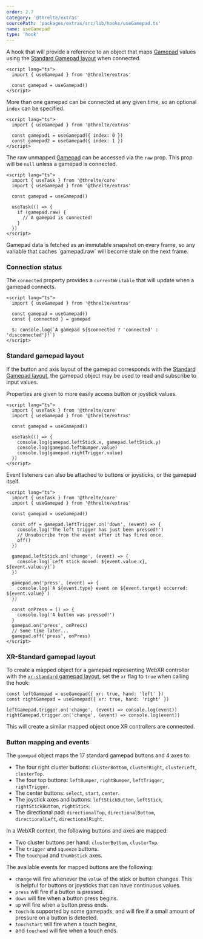 ```yaml
---
order: 2.7
category: '@threlte/extras'
sourcePath: 'packages/extras/src/lib/hooks/useGamepad.ts'
name: useGamepad
type: 'hook'
---
```


A hook that will provide a reference to an object that maps [Gamepad](https://developer.mozilla.org/en-US/docs/Web/API/Gamepad)
values using the [Standard Gamepad layout](https://w3c.github.io/gamepad/#remapping) when connected.

```svelte
<script lang="ts">
  import { useGamepad } from '@threlte/extras'

  const gamepad = useGamepad()
</script>
```

More than one gamepad can be connected at any given time, so an optional `index` can be specified.

```svelte
<script lang="ts">
  import { useGamepad } from '@threlte/extras'

  const gamepad1 = useGamepad({ index: 0 })
  const gamepad2 = useGamepad({ index: 1 })
</script>
```

The raw unmapped [Gamepad](https://developer.mozilla.org/en-US/docs/Web/API/Gamepad) can be accessed via the `raw` prop.
This prop will be `null` unless a gamepad is connected.

```svelte
<script lang="ts">
  import { useTask } from '@threlte/core'
  import { useGamepad } from '@threlte/extras'

  const gamepad = useGamepad()

  useTask(() => {
    if (gamepad.raw) {
      // A gamepad is connected!
    }
  })
</script>
```

<Tip type="warning">
  Gamepad data is fetched as an immutable snapshot on every frame, so any variable that caches
  `gamepad.raw` will become stale on the next frame.
</Tip>

### Connection status

The `connected` property provides a `currentWritable` that will update when a gamepad connects.

```svelte
<script lang="ts">
  import { useGamepad } from '@threlte/extras'

  const gamepad = useGamepad()
  const { connected } = gamepad

  $: console.log(`A gamepad ${$connected ? 'connected' : 'disconnected'}!`)
</script>
```

### Standard gamepad layout

If the button and axis layout of the gamepad corresponds with the
[Standard Gamepad layout](https://w3c.github.io/gamepad/#remapping), the gamepad object may be used
to read and subscribe to input values.

Properties are given to more easily access button or joystick values.

```svelte
<script lang="ts">
  import { useTask } from '@threlte/core'
  import { useGamepad } from '@threlte/extras'

  const gamepad = useGamepad()

  useTask(() => {
    console.log(gamepad.leftStick.x, gamepad.leftStick.y)
    console.log(gamepad.leftBumper.value)
    console.log(gamepad.rightTrigger.value)
  })
</script>
```

Event listeners can also be attached to buttons or joysticks, or the gamepad itself.

```svelte
<script lang="ts">
  import { useTask } from '@threlte/core'
  import { useGamepad } from '@threlte/extras'

  const gamepad = useGamepad()

  const off = gamepad.leftTrigger.on('down', (event) => {
    console.log('The left trigger has just been pressed!')
    // Unsubscribe from the event after it has fired once.
    off()
  })

  gamepad.leftStick.on('change', (event) => {
    console.log(`Left stick moved: ${event.value.x}, ${event.value.y}`)
  })

  gamepad.on('press', (event) => {
    console.log(`A ${event.type} event on ${event.target} occurred: ${event.value}`)
  })

  const onPress = () => {
    console.log('A button was pressed!')
  }
  gamepad.on('press', onPress)
  // Some time later...
  gamepad.off('press', onPress)
</script>
```

### XR-Standard gamepad layout

To create a mapped object for a gamepad representing WebXR controller with the [`xr-standard` gamepad layout](https://immersive-web.github.io/webxr-gamepads-module/#xr-standard-heading),
set the `xr` flag to `true` when calling the hook:

```svelte
const leftGamepad = useGamepad({ xr: true, hand: 'left' })
const rightGamepad = useGamepad({ xr: true, hand: 'right' })

leftGamepad.trigger.on('change', (event) => console.log(event))
rightGamepad.trigger.on('change', (event) => console.log(event))
```

This will create a similar mapped object once XR controllers are connected.

### Button mapping and events

The `gamepad` object maps the 17 standard gamepad buttons and 4 axes to:

- The four right cluster buttons: `clusterBottom`, `clusterRight`, `clusterLeft`, `clusterTop`.
- The four top buttons: `leftBumper`, `rightBumper`, `leftTrigger`, `rightTrigger`.
- The center buttons: `select`, `start`, `center`.
- The joystick axes and buttons: `leftStickButton`, `leftStick`, `rightStickButton`, `rightStick`.
- The directional pad: `directionalTop`, `directionalBottom`, `directionalLeft`, `directionalRight`.

In a WebXR context, the following buttons and axes are mapped:

- Two cluster buttons per hand: `clusterBottom`, `clusterTop`.
- The `trigger` and `squeeze` buttons.
- The `touchpad` and `thumbstick` axes.

The available events for mapped buttons are the following:

- `change` will fire whenever the `value` of the stick or button changes. This is helpful for buttons or joysticks that can have continuous values.
- `press` will fire if a button is pressed.
- `down` will fire when a button press begins.
- `up` will fire when a button press ends.
- `touch` is supported by some gamepads, and will fire if a small amount of pressure on a button is detected.
- `touchstart` will fire when a touch begins,
- and `touchend` will fire when a touch ends.
